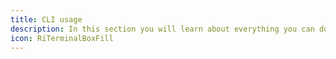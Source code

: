 ```yaml
---
title: CLI usage
description: In this section you will learn about everything you can do with the Sheriff CLI.
icon: RiTerminalBoxFill
---
```



<Cards>
  <Card
    href="/docs/cli-usage/get-started"
    title="Get started"
    description="How to use the Sheriff CLI."
  />
  <Card
    href="/docs/cli-usage/commands-reference"
    title="Commands reference"
    description="All the CLI commands."
   />
</Cards>